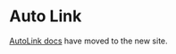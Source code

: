 
<Meta title="Components/Text and Typography/AutoLink" />

# Auto Link

[AutoLink docs](https://atlantis.getjobber.com/components/AutoLink) have moved to the new site.
